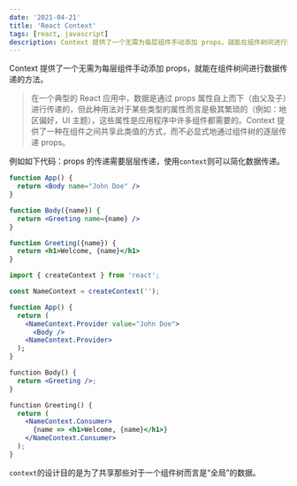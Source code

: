 ```yaml
---
date: '2021-04-21'
title: 'React Context'
tags: [react, javascript]
description: Context 提供了一个无需为每层组件手动添加 props，就能在组件树间进行数据传递的方法。
---
```


Context 提供了一个无需为每层组件手动添加 props，就能在组件树间进行数据传递的方法。

> 在一个典型的 React 应用中，数据是通过 props 属性自上而下（由父及子）进行传递的，但此种用法对于某些类型的属性而言是极其繁琐的（例如：地区偏好，UI 主题），这些属性是应用程序中许多组件都需要的。Context 提供了一种在组件之间共享此类值的方式，而不必显式地通过组件树的逐层传递 props。

例如如下代码：props 的传递需要层层传递，使用`context`则可以简化数据传递。

```jsx
function App() {
  return <Body name="John Doe" />
}

function Body({name}) {
  return <Greeting name={name} />
}

function Greeting({name}) {
  return <h1>Welcome, {name}</h1>
}
```

```jsx
import { createContext } from 'react';

const NameContext = createContext('');

function App() {
  return (
    <NameContext.Provider value="John Doe">
      <Body />
    <NameContext.Provider>
  );
}

function Body() {
  return <Greeting />;
}

function Greeting() {
  return (
    <NameContext.Consumer>
      {name => <h1>Welcome, {name}</h1>}
    </NameContext.Consumer>
  );
}
```

`context`的设计目的是为了共享那些对于一个组件树而言是“全局”的数据。
